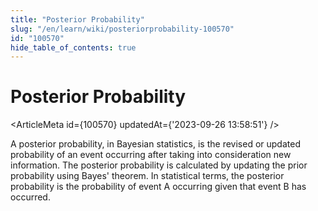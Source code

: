 ```yaml
---
title: "Posterior Probability"
slug: "/en/learn/wiki/posteriorprobability-100570"
id: "100570"
hide_table_of_contents: true
---
```



# Posterior Probability

<ArticleMeta id={100570} updatedAt={'2023-09-26 13:58:51'} />
<div className='border-solid border-b border-t-0 my-4 border-[var(--ifm-color-gray-300)]' />

A posterior probability, in Bayesian statistics, is the revised or updated probability of an event occurring after taking into consideration new information. The posterior probability is calculated by updating the prior probability using Bayes' theorem. In statistical terms, the posterior probability is the probability of event A occurring given that event B has occurred.

